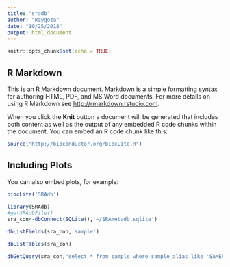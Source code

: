 ```yaml
---
title: "sradb"
author: "Raygoza"
date: "10/25/2018"
output: html_document
---
```


```r
knitr::opts_chunk$set(echo = TRUE)
```

## R Markdown

This is an R Markdown document. Markdown is a simple formatting syntax for authoring HTML, PDF, and MS Word documents. For more details on using R Markdown see <http://rmarkdown.rstudio.com>.

When you click the **Knit** button a document will be generated that includes both content as well as the output of any embedded R code chunks within the document. You can embed an R code chunk like this:

```r
source("http://bioconductor.org/biocLite.R")
```

## Including Plots

You can also embed plots, for example:

```r
biocLite('SRAdb')
```


```r
library(SRAdb)
#getSRAdbFile()
sra_con<-dbConnect(SQLite(),'~/SRAmetadb.sqlite')
```

```r
dbListFields(sra_con,'sample')
```

```r
dbListTables(sra_con)
```



```r
dbGetQuery(sra_con,"select * from sample where sample_alias like 'SAMEA3231523'")
```

